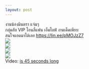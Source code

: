 ```yaml
--- 
layout: post 
--- 
```



&#3591;&#3634;&#3609;&#3609;&#3657;&#3629;&#3591;&#3617;&#3636;&#3609;&#3605;&#3619;&#3634; &#3649;&#3592;&#3656;&#3617;&#3654;<br>&#3585;&#3621;&#3640;&#3656;&#3617;&#3621;&#3633;&#3610; VIP &#3650;&#3629;&#3609;&#3621;&#3637;&#3656;&#3649;&#3615;&#3609; &#3648;&#3629;&#3655;&#3617;&#3652;&#3621;&#3615;&#3660; &#3591;&#3634;&#3609;&#3648;&#3604;&#3655;&#3604;&#3648;&#3614;&#3637;&#3618;&#3610; <br>&#3626;&#3609;&#3651;&#3592;&#3649;&#3629;&#3604;&#3617;&#3634;&#3652;&#3604;&#3657;&#3648;&#3621;&#3618; <a href="https://lin.ee/pMOJzZ7" target="_blank" rel="nofollow noopener">https://lin.ee/pMOJzZ7</a><br><a href='https://sun9-8.userapi.com/impg/xTOCry-3dJFN54LfIISjsF0SFEYRKnC_AF7vdQ/l4QEo9CFsf0.jpg?size=983x1280&quality=96&sign=8cd071af9aa234abe2bb1c83013e877f&type=album'><img src='https://sun9-8.userapi.com/impg/xTOCry-3dJFN54LfIISjsF0SFEYRKnC_AF7vdQ/l4QEo9CFsf0.jpg?size=464x604&quality=96&sign=caccbf1fcd53b5cffa9e3ae1b6925ced&type=album'></a><br><a href='https://sun9-33.userapi.com/impg/HVL-_2-IbviEIAF9gGRklZUK7RXFTkAu3fJ2Cw/hGQ85DBIki4.jpg?size=927x1280&quality=96&sign=ffbb2cae6079ca0dff7356ff5dd96091&type=album'><img src='https://sun9-33.userapi.com/impg/HVL-_2-IbviEIAF9gGRklZUK7RXFTkAu3fJ2Cw/hGQ85DBIki4.jpg?size=437x604&quality=96&sign=21b85f641828e3d8d7ae4b9b3f7e3a8b&type=album'></a><br><a href='https://sun9-76.userapi.com/impg/XPYvPZuTjsk0ybrsp1ek7bCXEfhaKFhaaxfATA/WbseGc2W8uo.jpg?size=939x1280&quality=96&sign=2242dbad3f8cc7f28c896c24c2aba692&type=album'><img src='https://sun9-76.userapi.com/impg/XPYvPZuTjsk0ybrsp1ek7bCXEfhaKFhaaxfATA/WbseGc2W8uo.jpg?size=443x604&quality=96&sign=952497f5dcab2d4c392e5cca06b199a7&type=album'></a><br><a href='https://sun9-33.userapi.com/impg/Zfrsef9-V1-cR2CQLDCfH2NCa0k8aZwKx1vQjw/C_kQe5ZxETY.jpg?size=853x1280&quality=96&sign=469124b01165ae34e9176fc05d43d560&type=album'><img src='https://sun9-33.userapi.com/impg/Zfrsef9-V1-cR2CQLDCfH2NCa0k8aZwKx1vQjw/C_kQe5ZxETY.jpg?size=402x604&quality=96&sign=41e36965502b8f95148802c777739c6e&type=album'></a><br>Video: <a href="https://vk.com/video-204157576_456239238?list=4daf5d20820d8327fa">is 45 seconds long </a>